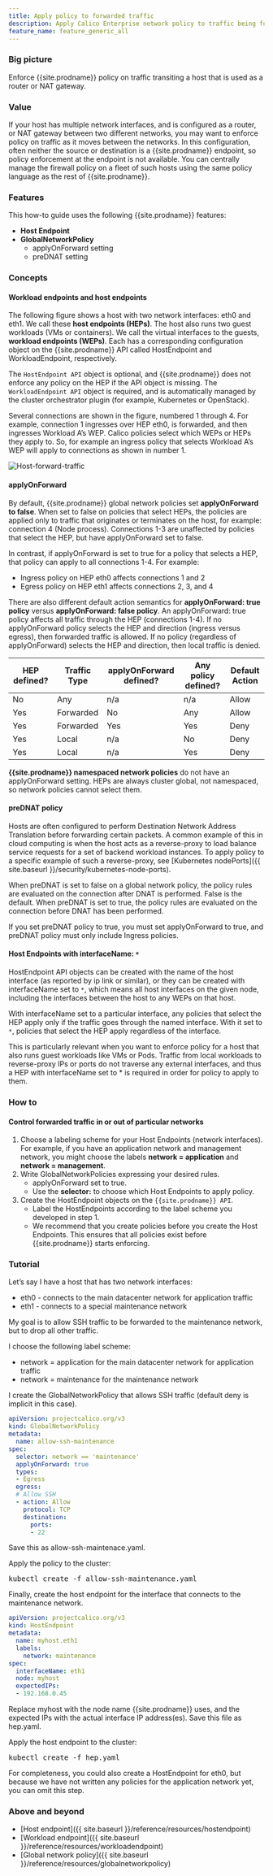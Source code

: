 ```yaml
---
title: Apply policy to forwarded traffic
description: Apply Calico Enterprise network policy to traffic being forward by hosts acting as routers or NAT gateways.
feature_name: feature_generic_all
---
```


### Big picture

Enforce {{site.prodname}} policy on traffic transiting a host that is used as a router or NAT gateway.

### Value

If your host has multiple network interfaces, and is configured as a router, or NAT gateway between two different networks, you may want to enforce policy on traffic as it moves between the networks. In this configuration, often neither the source or destination is a {{site.prodname}} endpoint, so policy enforcement at the endpoint is not available. You can centrally manage the firewall policy on a fleet of such hosts using the same policy language as the rest of {{site.prodname}}.

### Features

This how-to guide uses the following {{site.prodname}} features:

- **Host Endpoint**
- **GlobalNetworkPolicy**
  - applyOnForward setting
  - preDNAT setting

### Concepts

#### Workload endpoints and host endpoints

The following figure shows a host with two network interfaces: eth0 and eth1. We call these **host endpoints (HEPs)**. The host also runs two guest workloads (VMs or containers). We call the virtual interfaces to the guests, **workload endpoints (WEPs)**.  Each has a corresponding configuration object on the {{site.prodname}} API called HostEndpoint and WorkloadEndpoint, respectively. 

The `HostEndpoint API` object is optional, and {{site.prodname}} does not enforce any policy on the HEP if the API object is missing. The `WorkloadEndpoint API` object is required, and is automatically managed by the cluster orchestrator plugin (for example, Kubernetes or OpenStack).

Several connections are shown in the figure, numbered 1 through 4. For example, connection 1 ingresses over HEP eth0, is forwarded, and then ingresses Workload A’s WEP. Calico policies select which WEPs or HEPs they apply to. So, for example an ingress policy that selects Workload A’s WEP will apply to connections as shown in number 1.

![Host-forward-traffic]({{site.baseurl}}/images/host-forward-traffic.png)

#### applyOnForward

By default, {{site.prodname}} global network policies set **applyOnForward to false**. When set to false on policies that select HEPs, the policies are applied only to traffic that originates or terminates on the host, for example: connection 4 (Node process). Connections 1-3 are unaffected by policies that select the HEP, but have applyOnForward set to false.

In contrast, if applyOnForward is set to true for a policy that selects a HEP, that policy can apply to all connections 1-4. For example:

- Ingress policy on HEP eth0 affects connections 1 and 2
- Egress policy on HEP eth1 affects connections 2, 3, and 4

There are also different default action semantics for **applyOnForward: true policy** versus **applyOnForward: false policy**.
An applyOnForward: true policy affects all traffic through the HEP (connections 1-4). If no applyOnForward policy selects the HEP and direction (ingress versus egress), then forwarded traffic is allowed.  If no policy (regardless of applyOnForward) selects the HEP and direction, then local traffic is denied.

| **HEP defined?** | **Traffic Type** | **applyOnForward defined?** | **Any policy defined?** | **Default Action** |
| ---------------- | ---------------- | --------------------------- | ----------------------- | ------------------ |
| No               | Any              | n/a                         | n/a                     | Allow              |
| Yes              | Forwarded        | No                          | Any                     | Allow              |
| Yes              | Forwarded        | Yes                         | Yes                     | Deny               |
| Yes              | Local            | n/a                         | No                      | Deny               |
| Yes              | Local            | n/a                         | Yes                     | Deny               |

**{{site.prodname}} namespaced network policies** do not have an applyOnForward setting. HEPs are always cluster global, not namespaced, so network policies cannot select them.

#### preDNAT policy

Hosts are often configured to perform Destination Network Address Translation before forwarding certain packets. A common example of this in cloud computing is when the host acts as a reverse-proxy to load balance service requests for a set of backend workload instances. To apply policy to a specific example of such a reverse-proxy, see [Kubernetes nodePorts]({{ site.baseurl }}/security/kubernetes-node-ports).

When preDNAT is set to false on a global network policy, the policy rules are evaluated on the connection after DNAT is performed. False is the default.  When preDNAT is set to true, the policy rules are evaluated on the connection before DNAT has been performed. 

If you set preDNAT policy to true, you must set applyOnForward to true, and preDNAT policy must only include Ingress policies.

#### Host Endpoints with interfaceName: `*`

HostEndpoint API objects can be created with the name of the host interface (as reported by ip link or similar), or they can be created with interfaceName set to `*`, which means all host interfaces on the given node, including the interfaces between the host to any WEPs on that host.

With interfaceName set to a particular interface, any policies that select the HEP apply only if the traffic goes through the named interface. With it set to `*`, policies that select the HEP apply regardless of the interface.

This is particularly relevant when you want to enforce policy for a host that also runs guest workloads like VMs or Pods. Traffic from local workloads to reverse-proxy IPs or ports do not traverse any external interfaces, and thus a HEP with interfaceName set to * is required in order for policy to apply to them.

### How to

#### Control forwarded traffic in or out of particular networks

1. Choose a labeling scheme for your Host Endpoints (network interfaces).  
   For example, if you have an application network and management network, you might choose the labels **network = application** and **network = management**.
1. Write GlobalNetworkPolicies expressing your desired rules.    
   - applyOnForward set to true.   
   - Use the **selector:** to choose which Host Endpoints to apply policy.
1. Create the HostEndpoint objects on the `{{site.prodname}} API`.    
   - Label the HostEndpoints according to the label scheme you developed in step 1.    
   - We recommend that you create policies before you create the Host Endpoints. This ensures that all policies exist before {{site.prodname}} starts enforcing.     

### Tutorial

Let’s say I have a host that has two network interfaces:

- eth0 -  connects to the main datacenter network for application traffic
- eth1 -  connects to a special maintenance network

My goal is to allow SSH traffic to be forwarded to the maintenance network, but to drop all other traffic.

I choose the following label scheme:

- network = application for the main datacenter network for application traffic
- network = maintenance for the maintenance network

I create the GlobalNetworkPolicy that allows SSH traffic (default deny is implicit in this case).

```yaml
apiVersion: projectcalico.org/v3
kind: GlobalNetworkPolicy
metadata:
  name: allow-ssh-maintenance
spec:
  selector: network == 'maintenance'
  applyOnForward: true
  types:
  - Egress
  egress:
  # Allow SSH
  - action: Allow
    protocol: TCP
    destination:
      ports:
      - 22
```

Save this as allow-ssh-maintenace.yaml.

Apply the policy to the cluster:

<pre>
kubectl create -f allow-ssh-maintenance.yaml
</pre>

Finally, create the host endpoint for the interface that connects to the maintenance network.

```yaml
apiVersion: projectcalico.org/v3
kind: HostEndpoint
metadata:
  name: myhost.eth1
  labels:
    network: maintenance
spec:
  interfaceName: eth1
  node: myhost
  expectedIPs:
  - 192.168.0.45
```

Replace myhost with the node name {{site.prodname}} uses, and the expected IPs with the actual interface IP address(es).  Save this file as hep.yaml.

Apply the host endpoint to the cluster:

<pre>
kubectl create -f hep.yaml
</pre>

For completeness, you could also create a HostEndpoint for eth0, but because we have not written any policies for the application network yet, you can omit this step.

### Above and beyond

- [Host endpoint]({{ site.baseurl }}/reference/resources/hostendpoint)
- [Workload endpoint]({{ site.baseurl }}/reference/resources/workloadendpoint)
- [Global network policy]({{ site.baseurl }}/reference/resources/globalnetworkpolicy)
